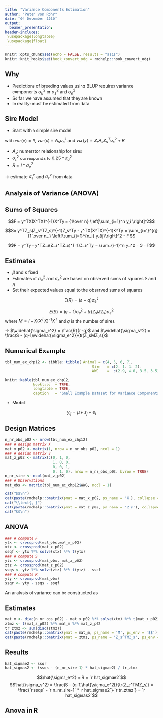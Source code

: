 ```yaml
---
title: "Variance Components Estimation"
author: "Peter von Rohr"
date: "04 December 2020"
output:
  beamer_presentation:
header-includes:
 \usepackage{longtable}
 \usepackage{float}
---
```


```r
knitr::opts_chunk$set(echo = FALSE, results = "asis")
knitr::knit_hooks$set(hook_convert_odg = rmdhelp::hook_convert_odg)
```

## Why

* Predictions of breeding values using BLUP requires variance components $\sigma_u^2$ or $\sigma_s^2$ and $\sigma_e^2$
* So far we have assumed that they are known
* In reality: must be estimated from data


## Sire Model

* Start with a simple sire model

\begin{equation}
y = X\beta + Z_ss + e \notag
\end{equation}

with $var(e) = R$, $var(s) = A_s \sigma_s^2$ and $var(y) = Z_sA_sZ_s^T \sigma_s^2 + R$

* $A_s$: numerator relationship for sires
* $\sigma_s^2$ corresponds to $0.25 * \sigma_u^2$
* $R = I * \sigma_e^2$

$\rightarrow$ estimate $\sigma_s^2$ and $\sigma_e^2$ from data


## Analysis of Variance (ANOVA)

\tiny

\begin{tabular}{lll}
\hline \\
Source           &  Degrees of Freedom ($df$)          &  Sums of Squares ($SSQ$) \\
\hline \\
Overall ($\mu$)  &  $Rank(X)=1$                  &  $y^TX(X^TX)^{-1}X^Ty = F$  \\
Sires ($s$)      &  $Rank(Z_s) - Rank(X) = q - 1$  &  $y^TZ_s(Z_s^TZ_s)^{-1}Z_s^Ty - y^TX(X^TX)^{-1}X^Ty = S$  \\
Residual ($e$)   &  $n - Rank(Z_s) = n - q$        &  $y^Ty - y^TZ_s(Z_s^TZ_s)^{-1}Z_s^Ty = R$ \\
\hline \\
Total            &  $n$                          &  $y^Ty$ \\
\hline
\end{tabular}
\normalsize

## Sums of Squares

$$F = y^TX(X^TX)^{-1}X^Ty = {1\over n} \left[\sum_{i=1}^n y_i \right]^2$$

$$S= y^TZ_s(Z_s^TZ_s)^{-1}Z_s^Ty - y^TX(X^TX)^{-1}X^Ty = \sum_{i=1}^{q} {1 \over n_i} \left[\sum_{j=1}^{n_i} y_{ij}\right]^2 - F $$

$$R = y^Ty - y^TZ_s(Z_s^TZ_s)^{-1}Z_s^Ty = \sum_{i=1}^n y_i^2 - S - F$$


## Estimates

* $\beta$ and $s$ fixed 
* Estimates of $\sigma_e^2$ and $\sigma_s^2$ are based on observed sums of squares $S$ and $R$
* Set their expected values equal to the observed sums of squares

$$E(R) = (n-q) \sigma_e^2$$ 

$$E(S) = (q-1) \sigma_e^2 + tr(Z_sMZ_s)\sigma_s^2$$ 
where $M = I - X(X^TX)^{-1}X^T$ and $q$ is the number of sires.

$\rightarrow$ $\widehat{\sigma_e^2} = \frac{R}{n-q}$ and $\widehat{\sigma_s^2} = \frac{S - (q-1)\widehat{\sigma_e^2}}{tr(Z_sMZ_s)}$


## Numerical Example

```r
tbl_num_ex_chp12 <- tibble::tibble( Animal = c(4, 5, 6, 7),
                                        Sire   = c(2, 1, 3, 2),
                                        WWG    =  c(2.9, 4.0, 3.5, 3.5) )

knitr::kable(tbl_num_ex_chp12,
             booktabs  = TRUE,
             longtable = TRUE,
             caption   = "Small Example Dataset for Variance Components Estimation Using a Sire Model")
```

* Model

$$y_{ij} = \mu + s_j + e_i$$


## Design Matrices

```r
n_nr_obs_p02 <- nrow(tbl_num_ex_chp12)
### # design matrix X
mat_x_p02 <- matrix(1, nrow = n_nr_obs_p02, ncol = 1)
### # design matrix Z
mat_z_p02 <- matrix(c(0, 1, 0,
                      1, 0, 0,
                      0, 0, 1,
                      0, 1, 0), nrow = n_nr_obs_p02, byrow = TRUE)
n_nr_sire <- ncol(mat_z_p02)
### # Observations
mat_obs <- matrix(tbl_num_ex_chp12$WWG, ncol = 1)

cat("$$\n")
cat(paste(rmdhelp::bmatrix(pmat = mat_x_p02, ps_name = 'X'), collapse = '\n'), '\n')
cat("\\text{, }")
cat(paste(rmdhelp::bmatrix(pmat = mat_z_p02, ps_name = 'Z_s'), collapse = '\n'), '\n')
cat("$$\n")
```


## ANOVA

```r
### # compute F
ytx <- crossprod(mat_obs,mat_x_p02)
xtx <- crossprod(mat_x_p02)
ssqf <- ytx %*% solve(xtx) %*% t(ytx)
### # compute S
ytz <- crossprod(mat_obs, mat_z_p02)
ztz <- crossprod(mat_z_p02)
ssqs <- ytz %*% solve(ztz) %*% t(ytz) - ssqf
### # compute R
yty <- crossprod(mat_obs)
ssqr <- yty - ssqs - ssqf

```

An analysis of variance can be constructed as

\begin{center}
\begin{tabular}{lll}
\hline \\
Source           &  Degrees of Freedom ($df$)          &  Sums of Squares ($SSQ$) \\
\hline \\
Overall ($\mu$)  &  $Rank(X)=1$                  &  $F = `r ssqf`$  \\
Sires ($s$)      &  $Rank(Z_s) - Rank(X) = q - 1$  &  $S = `r ssqs`$  \\
Residual ($e$)   &  $n - Rank(Z_s) = n - q$        &  $R = `r ssqr`$ \\
\hline \\
\end{tabular}
\end{center}


## Estimates

```r
mat_m <- diag(n_nr_obs_p02) - mat_x_p02 %*% solve(xtx) %*% t(mat_x_p02)
ztmz <- t(mat_z_p02) %*% mat_m %*% mat_z_p02
tr_ztmz <- sum(diag(ztmz))
cat(paste(rmdhelp::bmatrix(pmat = mat_m, ps_name = 'M', ps_env = '$$'), collapse = '\n'), '\n')
cat(paste(rmdhelp::bmatrix(pmat = ztmz, ps_name = 'Z_s^TMZ_s', ps_env = '$$'), collapse = '\n'), '\n')
```


## Results

```r
hat_sigmae2 <- ssqr
hat_sigmas2 <- (ssqs - (n_nr_sire-1) * hat_sigmae2) / tr_ztmz
```

$$\hat{\sigma_e^2} = R = `r hat_sigmae2`$$
$$\hat{\sigma_s^2} = \frac{S - (q-1)\hat{\sigma_e^2}}{tr(Z_s^TMZ_s)} = \frac{`r ssqs` - `r n_nr_sire-1` * `r hat_sigmae2`}{`r tr_ztmz`} = `r hat_sigmas2`$$


## Anova in R

```r

```

